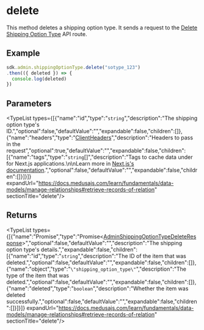 
# delete

This method deletes a shipping option type. It sends a request to the
[Delete Shipping Option Type](https://docs.medusajs.com/api/admin#shipping-option-types\_deleteshippingoptiontypesid)
API route.

## Example

```ts
sdk.admin.shippingOptionType.delete("sotype_123")
.then(({ deleted }) => {
  console.log(deleted)
})
```

## Parameters

<TypeList types={[{"name":"id","type":"`string`","description":"The shipping option type's ID.","optional":false,"defaultValue":"","expandable":false,"children":[]},{"name":"headers","type":"[ClientHeaders](../../../types/js_sdk.admin.ClientHeaders/page.mdx)","description":"Headers to pass in the request","optional":true,"defaultValue":"","expandable":false,"children":[{"name":"tags","type":"`string`[]","description":"Tags to cache data under for Next.js applications.\n\nLearn more in [Next.js's documentation](https://nextjs.org/docs/app/building-your-application/caching#fetch-optionsnexttags-and-revalidatetag).","optional":false,"defaultValue":"","expandable":false,"children":[]}]}]} expandUrl="https://docs.medusajs.com/learn/fundamentals/data-models/manage-relationships#retrieve-records-of-relation" sectionTitle="delete"/>

## Returns

<TypeList types={[{"name":"Promise","type":"Promise&#60;[AdminShippingOptionTypeDeleteResponse](../../../../../types/HttpTypes/interfaces/types.HttpTypes.AdminShippingOptionTypeDeleteResponse/page.mdx)&#62;","optional":false,"defaultValue":"","description":"The shipping option type's details.","expandable":false,"children":[{"name":"id","type":"`string`","description":"The ID of the item that was deleted.","optional":false,"defaultValue":"","expandable":false,"children":[]},{"name":"object","type":"`\"shipping_option_type\"`","description":"The type of the item that was deleted.","optional":false,"defaultValue":"","expandable":false,"children":[]},{"name":"deleted","type":"`boolean`","description":"Whether the item was deleted successfully.","optional":false,"defaultValue":"","expandable":false,"children":[]}]}]} expandUrl="https://docs.medusajs.com/learn/fundamentals/data-models/manage-relationships#retrieve-records-of-relation" sectionTitle="delete"/>

